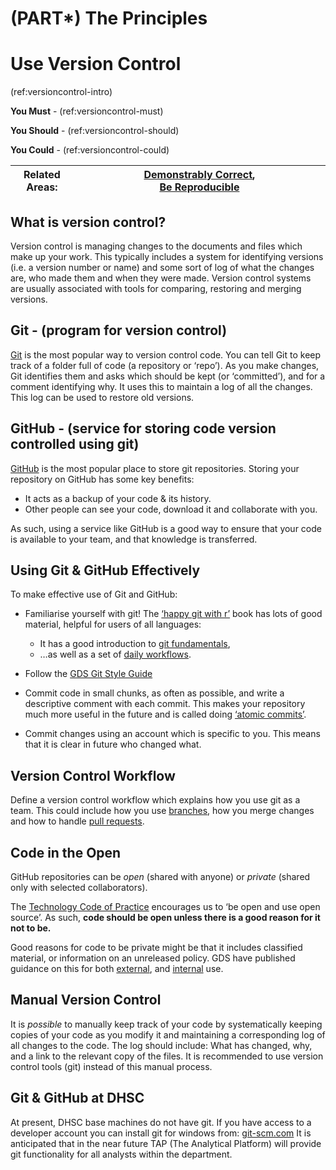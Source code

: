 # (PART\*) The Principles {-}
# Use Version Control {#version_control}

(ref:versioncontrol-intro)

**You Must** - (ref:versioncontrol-must) 

**You Should** - (ref:versioncontrol-should)

**You Could** - (ref:versioncontrol-could)

|Related Areas: 	| [Demonstrably Correct](#demonstrably_correct), <br> [Be Reproducible](#reproducible) |
|---------------	|------------------------------------------------------------|

## What is version control? {#what_is_vc}
Version control is managing changes to the documents and files which make up your work. 
This typically includes a system for identifying versions (i.e. a version number or name) 
and some sort of log of what the changes are, who made them and when they were made.
Version control systems are usually associated with tools for comparing, restoring and merging versions.

## Git - (program for version control) {#git}
[Git](https://en.wikipedia.org/wiki/Git) is the most popular way to version control code. You can tell Git to keep track of a folder full of code (a repository or 'repo'). As you make changes, Git identifies them and asks which should be kept (or 'committed'), and for a comment identifying why. It uses this to maintain a log of all the changes. This log can be used to restore old versions.

## GitHub - (service for storing code version controlled using git) {#github}
[GitHub](https://github.com/) is the most popular place to store git repositories. Storing your repository on GitHub has some key benefits:

* It acts as a backup of your code & its history.
* Other people can see your code, download it and collaborate with you.

As such, using a service like GitHub is a good way to ensure that your code is available to your team, and that knowledge is transferred.

## Using Git & GitHub Effectively {#effective_vc}
To make effective use of Git and GitHub:

* Familiarise yourself with git! The ['happy git with r'](https://happygitwithr.com/) book has lots of good material, helpful for users of all languages: 

    * It has a good introduction to [git fundamentals](https://happygitwithr.com/git-intro.html), 
    * ...as well as a set of [daily workflows](https://happygitwithr.com/workflows-intro.html). 
    

* Follow the [GDS Git Style Guide](https://gds-way.cloudapps.digital/standards/git.html)

* Commit code in small chunks, as often as possible, and write a descriptive comment with each commit. This makes your repository much more useful in the future and is called doing ['atomic commits'](https://seesparkbox.com/foundry/atomic_commits_with_git).

* Commit changes using an account which is specific to you. This means that it is clear in future who changed what.

## Version Control Workflow {#workflow_vc}
Define a version control workflow which explains how you use git as a team. This could include how you use [branches](https://git-scm.com/book/en/v2/Git-Branching-Branches-in-a-Nutshell), how you merge changes and how to handle [pull requests](https://help.github.com/en/articles/about-pull-requests).


## Code in the Open
GitHub repositories can be *open* (shared with anyone) or *private* (shared only with selected collaborators).

The [Technology Code of Practice](https://www.gov.uk/government/publications/technology-code-of-practice/technology-code-of-practice#be-open-and-use-open-source) encourages us to 'be open and use open source'. As such, **code should be open unless there is a good reason for it not to be.**

Good reasons for code to be private might be that it includes classified material, or information on an unreleased policy. GDS have published guidance on this for both [external](https://www.gov.uk/government/publications/open-source-guidance/when-code-should-be-open-or-closed), and [internal](https://gds-way.cloudapps.digital/standards/publish-opensource-code.html) use.

## Manual Version Control
It is *possible* to manually keep track of your code by systematically keeping copies of your code as you modify it and maintaining a corresponding log of all changes to the code. The log should include: What has changed, why, and a link to the relevant copy of the files. It is recommended to use version control tools (git) instead of this manual process.

## Git & GitHub at DHSC
At present, DHSC base machines do not have git. 
If you have access to a developer account you can install git for windows from: [git-scm.com](https://git-scm.com/download/win)
It is anticipated that in the near future TAP (The Analytical Platform) will provide git functionality for all analysts within the department.
